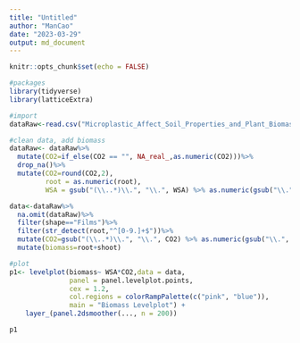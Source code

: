 ```yaml
---
title: "Untitled"
author: "ManCao"
date: "2023-03-29"
output: md_document
---
```


```r
knitr::opts_chunk$set(echo = FALSE)
```

```r
#packages
library(tidyverse)
library(latticeExtra)

#import
dataRaw<-read.csv("Microplastic_Affect_Soil_Properties_and_Plant_Biomass.csv",header=TRUE,sep=';')

#clean data, add biomass
dataRaw<- dataRaw%>%
  mutate(CO2=if_else(CO2 == "", NA_real_,as.numeric(CO2)))%>%
  drop_na()%>%
  mutate(CO2=round(CO2,2),
         root = as.numeric(root),
         WSA = gsub("(\\..*)\\.", "\\.", WSA) %>% as.numeric(gsub("\\.", "", .)))

data<-dataRaw%>%
  na.omit(dataRaw)%>%
  filter(shape=="Films")%>%
  filter(str_detect(root,"^[0-9.]+$"))%>%
  mutate(CO2=gsub("(\\..*)\\.", "\\.", CO2) %>% as.numeric(gsub("\\.", "", CO2)))%>%
  mutate(biomass=root+shoot)
```


```r
#plot
p1<- levelplot(biomass~ WSA*CO2,data = data, 
               panel = panel.levelplot.points, 
               cex = 1.2, 
               col.regions = colorRampPalette(c("pink", "blue")),
               main = "Biomass Levelplot") + 
    layer_(panel.2dsmoother(..., n = 200))

p1
```

